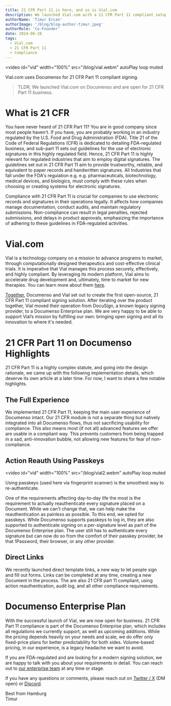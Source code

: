 ```yaml
---
title: 21 CFR Part 11 is here, and so is Vial.com
description: We launched Vial.com with a 21 CFR Part 11 compliant setup. Reach out if 21 CFR Part 11 compliance is among your needs.
authorName: 'Timur Ercan'
authorImage: '/blog/blog-author-timur.jpeg'
authorRole: 'Co-Founder'
date: 2024-06-28
tags:
  - Vial.com
  - 21 CFR Part 11
  - Compliance
---
```


<video
  id="vid"
  width="100%"
  src="/blog/vial.webm"
  autoPlay
  loop
  muted
></video>
<figcaption className="text-center">
  Vial.com uses Documenso for 21 CFR Part 11 compliant signing.
</figcaption>

> TLDR; We launched Vial.com on Documenso and are open for 21 CFR Part 11 business.

# What is 21 CFR
You have never heard of 21 CFR Part 11? You are in good company since most people haven't. If you have, you are probably working in an industry regulated by the  U.S. Food and Drug Administration (FDA). Title 21 of the Code of Federal Regulations (CFR) is dedicated to detailing FDA-regulated business, and sub-part 11 sets out guidelines for the use of electronic signatures in this highly regulated field. Hence, 21 CFR Part 11 is highly relevant for regulated industries that aim to employ digital signatures. The guidelines set out in 21 CFR Part 11 aim to provide trustworthy, reliable, and equivalent to paper records and handwritten signatures. All Industries that fall under the FDA's regulation e.g. e.g. pharmaceuticals, biotechnology, medical devices, and biologics, must comply with these rules when choosing or creating systems for electronic signatures.

Compliance with 21 CFR Part 11 is crucial for companies to use electronic records and signatures in their operations legally. It affects how companies manage documentation, conduct audits, and maintain regulatory submissions. Non-compliance can result in legal penalties, rejected submissions, and delays in product approvals, emphasizing the importance of adhering to these guidelines in FDA-regulated activities.

# Vial.com
Vial is a technology company on a mission to advance programs to market, through computationally designed therapeutics and cost-effective clinical trials. It is imperative that Vial manages this process securely, effectively, and highly compliant. By leveraging its modern platform, Vial aims to accelerate drug development and, ultimately, time to market for new therapies. You can learn more about them [here](https://vial.com/about-us).

[Together](https://documen.so/vial-documenso), Documenso and Vial set out to create the first open-source, 21 CFR Part 11 compliant signing solution. After iterating over the product together, Vial moved their operation from DocuSign, a known legacy signing provider, to a Documenso Enterprise plan. We are very happy to be able to support Vial’s mission by fulfilling our own: bringing open signing and all its innovation to where it's needed.

# 21 CFR Part 11 on Documenso Highlights
21 CFR Part 11 is a highly complex statute, and going into the design rationale, we came up with the following implementation details, which deserve its own article at a later time. For now, I want to share a few notable highlights.

## The Full Experience
We implemented 21 CFR Part 11, keeping the main user experience of Documenso intact. Our 21 CFR module is not a separate thing but natively integrated into all Documenso flows, thus not sacrificing usability for compliance. This also means most (if not all) advanced features we offer are usable in a compliant way. This prevents customers from being trapped in a sad, anti-innovation bubble, not allowing new features for fear of non-compliance.

## Action Reauth Using Passkeys
<video
  id="vid"
  width="100%"
  src="/blog/vial2.webm"
  autoPlay
  loop
  muted
></video>
<figcaption className="text-center">
  Using passkeys (used here via fingerprint scanner) is the smoothest way to re-authenticate.
</figcaption>


One of the requirements affecting day-to-day life the most is the requirement to actually reauthenticate every signature placed on a Document. While we can't change that, we can help make the reauthentication as painless as possible. To this end, we opted for passkeys. While Documenso supports passkeys to log in, they are also supported to authenticate signing on a per-signature level as part of the Documenso Enterprise plan. The user still has to authenticate every signature but can now do so from the comfort of their passkey provider, be that 1Password, their browser, or any other provider.

## Direct Links
We recently launched direct template links, a new way to let people sign and fill out forms. Links can be completed at any time, creating a new Document in the process. The are also 21 CFR part 11 compliant, using action reauthentication, audit log, and all other compliance requirements.

# Documenso Enterprise Plan
With the successful launch of Vial, we are now open for business. 21 CFR Part 11 compliance is part of the Documenso Enterprise plan, which includes all regulations we currently support, as well as upcoming additions. While the pricing depends heavily on your needs and scale, we do offer only fixed-price plans for better predictability for both sides. Volume-based pricing, in our experience, is a legacy headache we want to avoid.

If you are FDA-regulated and are looking for a modern signing solution, we are happy to talk with you about your requirements in detail. You can reach out to [our enterprise team](https://documen.so/21cfr) at any time or stage.

If you have any questions or comments, please reach out on [Twitter / X](https://twitter.com/eltimuro) (DM open) or [Discord](https://documen.so/discord).

Best from Hamburg\
Timur
